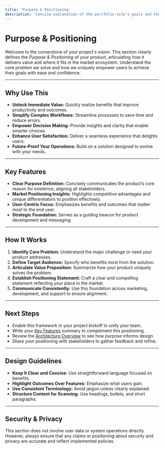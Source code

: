 ```yaml
---
title: 'Purpose & Positioning'
description: 'Concise explanation of the portfolio-site’s goals and the benefits it provides to users.'
---
```


# Purpose & Positioning

Welcome to the cornerstone of your project's vision. This section clearly defines the *Purpose & Positioning* of your product, articulating how it delivers value and where it fits in the market ecosystem. Understand the core problem we solve and how we uniquely empower users to achieve their goals with ease and confidence.

---

## Why Use This

- **Unlock Immediate Value:** Quickly realize benefits that improve productivity and outcomes.
- **Simplify Complex Workflows:** Streamline processes to save time and reduce errors.
- **Empower Decision Making:** Provide insights and clarity that enable smarter choices.
- **Enhance User Satisfaction:** Deliver a seamless experience that delights users.
- **Future-Proof Your Operations:** Build on a solution designed to evolve with your needs.

---

## Key Features

- **Clear Purpose Definition:** Concisely communicates the product’s core reason for existence, aligning all stakeholders.
- **Market Positioning Insights:** Highlights competitive advantages and unique differentiators to position effectively.
- **User-Centric Focus:** Emphasizes benefits and outcomes that matter most to the end user.
- **Strategic Foundation:** Serves as a guiding beacon for product development and messaging.

---

## How It Works

1. **Identify Core Problem:** Understand the major challenge or need your product addresses.
2. **Define Target Audience:** Specify who benefits most from the solution.
3. **Articulate Value Proposition:** Summarize how your product uniquely solves the problem.
4. **Establish Positioning Statement:** Craft a clear and compelling statement reflecting your place in the market.
5. **Communicate Consistently:** Use this foundation across marketing, development, and support to ensure alignment.

---

## Next Steps

- Enable this framework in your project kickoff to unify your team.
- Write your [Key Features](./key-features) summary to complement this positioning.
- Review the [Architecture Overview](./architecture-overview) to see how purpose informs design.
- Share your positioning with stakeholders to gather feedback and refine.

---

## Design Guidelines

- **Keep It Clear and Concise:** Use straightforward language focused on benefits.
- **Highlight Outcomes Over Features:** Emphasize what users gain.
- **Use Consistent Terminology:** Avoid jargon unless clearly explained.
- **Structure Content for Scanning:** Use headings, bullets, and short paragraphs.

---

## Security & Privacy

This section does not involve user data or system operations directly. However, always ensure that any claims or positioning about security and privacy are accurate and reflect implemented policies.